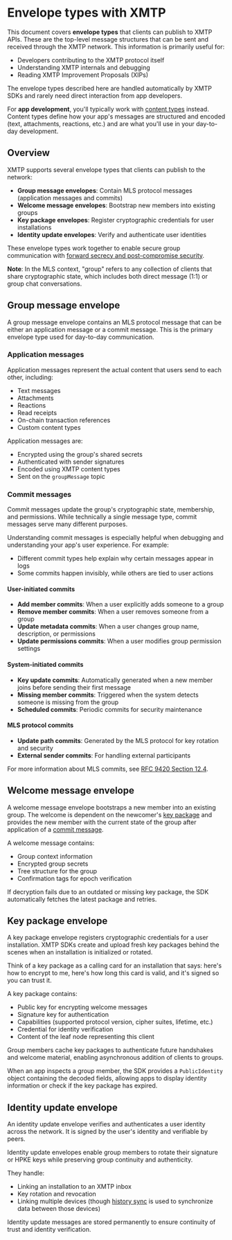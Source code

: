 
<AutoBreadcrumb />

# Envelope types with XMTP

This document covers **envelope types** that clients can publish to XMTP APIs. These are the top-level message structures that can be sent and received through the XMTP network. This information is primarily useful for:

- Developers contributing to the XMTP protocol itself
- Understanding XMTP internals and debugging
- Reading XMTP Improvement Proposals (XIPs)

The envelope types described here are handled automatically by XMTP SDKs and rarely need direct interaction from app developers.

For **app development**, you'll typically work with [content types](/inboxes/content-types/content-types) instead. Content types define how your app's messages are structured and encoded (text, attachments, reactions, etc.) and are what you'll use in your day-to-day development.

## Overview

XMTP supports several envelope types that clients can publish to the network:

- **Group message envelopes**: Contain MLS protocol messages (application messages and commits)
- **Welcome message envelopes**: Bootstrap new members into existing groups
- **Key package envelopes**: Register cryptographic credentials for user installations
- **Identity update envelopes**: Verify and authenticate user identities

These envelope types work together to enable secure group communication with [forward secrecy and post-compromise security](/protocol/security).

**Note**: In the MLS context, "group" refers to any collection of clients that share cryptographic state, which includes both direct message (1:1) or group chat conversations.

## Group message envelope

A group message envelope contains an MLS protocol message that can be either an application message or a commit message. This is the primary envelope type used for day-to-day communication.

### Application messages

Application messages represent the actual content that users send to each other, including:

- Text messages
- Attachments
- Reactions
- Read receipts
- On-chain transaction references
- Custom content types

Application messages are:

- Encrypted using the group's shared secrets
- Authenticated with sender signatures
- Encoded using XMTP content types
- Sent on the `groupMessage` topic

### Commit messages

Commit messages update the group's cryptographic state, membership, and permissions. While technically a single message type, commit messages serve many different purposes.

Understanding commit messages is especially helpful when debugging and understanding your app's user experience. For example:

- Different commit types help explain why certain messages appear in logs
- Some commits happen invisibly, while others are tied to user actions

#### User-initiated commits

- **Add member commits**: When a user explicitly adds someone to a group
- **Remove member commits**: When a user removes someone from a group  
- **Update metadata commits**: When a user changes group name, description, or permissions
- **Update permissions commits**: When a user modifies group permission settings

#### System-initiated commits

- **Key update commits**: Automatically generated when a new member joins before sending their first message
- **Missing member commits**: Triggered when the system detects someone is missing from the group
- **Scheduled commits**: Periodic commits for security maintenance

#### MLS protocol commits

- **Update path commits**: Generated by the MLS protocol for key rotation and security
- **External sender commits**: For handling external participants

For more information about MLS commits, see [RFC 9420 Section 12.4](https://www.rfc-editor.org/rfc/rfc9420.html#section-12.4).

## Welcome message envelope

A welcome message envelope bootstraps a new member into an existing group. The welcome is dependent on the newcomer's [key package](#key-package-envelope) and provides the new member with the current state of the group after application of a [commit message](#commit-messages).

A welcome message contains:

- Group context information
- Encrypted group secrets
- Tree structure for the group
- Confirmation tags for epoch verification

If decryption fails due to an outdated or missing key package, the SDK automatically fetches the latest package and retries.

## Key package envelope

A key package envelope registers cryptographic credentials for a user installation. XMTP SDKs create and upload fresh key packages behind the scenes when an installation is initialized or rotated.

Think of a key package as a calling card for an installation that says: here's how to encrypt to me, here's how long this card is valid, and it's signed so you can trust it.

A key package contains:

- Public key for encrypting welcome messages
- Signature key for authentication
- Capabilities (supported protocol version, cipher suites, lifetime, etc.)
- Credential for identity verification
- Content of the leaf node representing this client

Group members cache key packages to authenticate future handshakes and welcome material, enabling asynchronous addition of clients to groups.

When an app inspects a group member, the SDK provides a `PublicIdentity` object containing the decoded fields, allowing apps to display identity information or check if the key package has expired.

## Identity update envelope

An identity update envelope verifies and authenticates a user identity across the network. It is signed by the user's identity and verifiable by peers.

Identity update envelopes enable group members to rotate their signature or HPKE keys while preserving group continuity and authenticity.

They handle:

- Linking an installation to an XMTP inbox
- Key rotation and revocation
- Linking multiple devices (though [history sync](/inboxes/list-stream-sync/history-sync) is used to synchronize data between those devices)

Identity update messages are stored permanently to ensure continuity of trust and identity verification.
